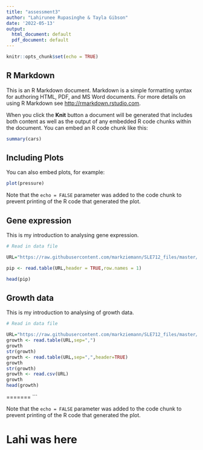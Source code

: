 ```yaml
---
title: "assessment3"
author: "Lahirunee Rupasinghe & Tayla Gibson"
date: '2022-05-13'
output:
  html_document: default
  pdf_document: default
---
```


```r
knitr::opts_chunk$set(echo = TRUE)
```

## R Markdown

This is an R Markdown document. Markdown is a simple formatting syntax for authoring HTML, PDF, and MS Word documents. For more details on using R Markdown see <http://rmarkdown.rstudio.com>.

When you click the **Knit** button a document will be generated that includes both content as well as the output of any embedded R code chunks within the document. You can embed an R code chunk like this:

```r
summary(cars)
```

## Including Plots

You can also embed plots, for example:

```r
plot(pressure)
```

Note that the `echo = FALSE` parameter was added to the code chunk to prevent printing of the R code that generated the plot.

## Gene expression

This is my introduction to analysing gene expression.

```r
# Read in data file

URL="https://raw.githubusercontent.com/markziemann/SLE712_files/master/assessment_task3/bioinfo_asst3_part1_files/gene_expression.tsv"

pip <- read.table(URL,header = TRUE,row.names = 1)

head(pip)
```


## Growth data

This is my introduction to analysing of growth data.

```r
# Read in data file

URL="https://raw.githubusercontent.com/markziemann/SLE712_files/master/assessment_task3/bioinfo_asst3_part1_files/growth_data.csv"
growth <- read.table(URL,sep=",")
growth
str(growth)
growth <- read.table(URL,sep=",",header=TRUE)
growth
str(growth)
growth <- read.csv(URL)
growth
head(growth)
```
=======
```

Note that the `echo = FALSE` parameter was added to the code chunk to prevent printing of the R code that generated the plot.

# Lahi was here

